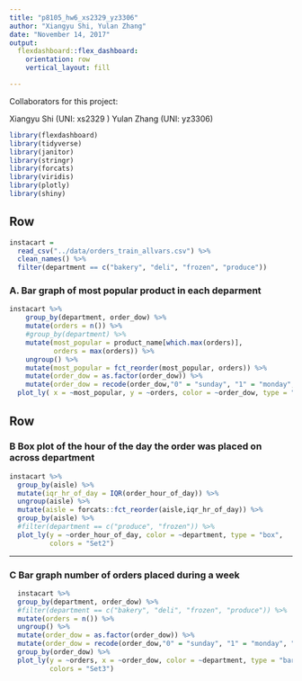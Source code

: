 ```yaml
---
title: "p8105_hw6_xs2329_yz3306"
author: "Xiangyu Shi, Yulan Zhang"
date: "November 14, 2017"
output: 
  flexdashboard::flex_dashboard:
    orientation: row
    vertical_layout: fill

---
```

Collaborators for this project:

Xiangyu Shi (UNI: xs2329 )
Yulan Zhang (UNI: yz3306)



```r
library(flexdashboard)
library(tidyverse)
library(janitor)
library(stringr)
library(forcats)
library(viridis)
library(plotly)
library(shiny)
```




Row {data-width=350}
-----------------------------------------------------------------------
```r
instacart = 
  read_csv("../data/orders_train_allvars.csv") %>%
  clean_names() %>%
  filter(department == c("bakery", "deli", "frozen", "produce"))
```

### A. Bar graph of most popular product in each deparment

```r
instacart %>%
    group_by(department, order_dow) %>%
    mutate(orders = n()) %>%
    #group_by(department) %>%
    mutate(most_popular = product_name[which.max(orders)],
           orders = max(orders)) %>%
    ungroup() %>%
    mutate(most_popular = fct_reorder(most_popular, orders)) %>%
    mutate(order_dow = as.factor(order_dow)) %>%
    mutate(order_dow = recode(order_dow,"0" = "sunday", "1" = "monday", "2" = "tuesday", "3" = "wednesday", "4" = "thursday", "5" = "friday", "6" = "saturday")) %>%
  plot_ly( x = ~most_popular, y = ~orders, color = ~order_dow, type = "bar") 
```

Row {data-width=500}
-----------------------------------------------------------------------


### B Box plot of the hour of the day the order was placed on across department

```r
instacart %>%
  group_by(aisle) %>%
  mutate(iqr_hr_of_day = IQR(order_hour_of_day)) %>% 
  ungroup(aisle) %>% 
  mutate(aisle = forcats::fct_reorder(aisle,iqr_hr_of_day)) %>%
  group_by(aisle) %>% 
  #filter(department == c("produce", "frozen")) %>% 
  plot_ly(y = ~order_hour_of_day, color = ~department, type = "box",
          colors = "Set2")

```



-----------------------------------------------------------------------

### C Bar graph number of orders placed during a week 

```r

  instacart %>% 
  group_by(department, order_dow) %>%
  #filter(department == c("bakery", "deli", "frozen", "produce")) %>%
  mutate(orders = n()) %>%
  ungroup() %>%
  mutate(order_dow = as.factor(order_dow)) %>%
  mutate(order_dow = recode(order_dow,"0" = "sunday", "1" = "monday", "2" = "tuesday", "3" = "wednesday", "4" = "thursday", "5" = "friday", "6" = "saturday")) %>% 
  group_by(order_dow) %>%
  plot_ly(y = ~orders, x = ~order_dow, color = ~department, type = "bar",
          colors = "Set3")

```




